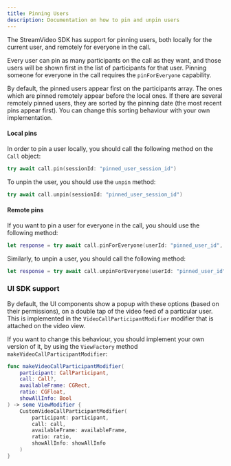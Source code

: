 ```yaml
---
title: Pinning Users
description: Documentation on how to pin and unpin users
---
```


The StreamVideo SDK has support for pinning users, both locally for the current user, and remotely for everyone in the call. 

Every user can pin as many participants on the call as they want, and those users will be shown first in the list of participants for that user. Pinning someone for everyone in the call requires the `pinForEveryone` capability.

By default, the pinned users appear first on the participants array. The ones which are pinned remotely appear before the local ones. If there are several remotely pinned users, they are sorted by the pinning date (the most recent pins appear first). You can change this sorting behaviour with your own implementation.

#### Local pins

In order to pin a user locally, you should call the following method on the `Call` object:

```swift
try await call.pin(sessionId: "pinned_user_session_id")
```

To unpin the user, you should use the `unpin` method:

```swift
try await call.unpin(sessionId: "pinned_user_session_id")
```

#### Remote pins

If you want to pin a user for everyone in the call, you should use the following method:

```swift
let response = try await call.pinForEveryone(userId: "pinned_user_id", sessionId: "pinned_user_session_id")
```

Similarly, to unpin a user, you should call the following method:

```swift
let response = try await call.unpinForEveryone(userId: "pinned_user_id", sessionId: "pinned_user_session_id")
```

### UI SDK support

By default, the UI components show a popup with these options (based on their permissions), on a double tap of the video feed of a particular user. This is implemented in the `VideoCallParticipantModifier` modifier that is attached on the video view.

If you want to change this behaviour, you should implement your own version of it, by using the `ViewFactory` method `makeVideoCallParticipantModifier`:

```swift
func makeVideoCallParticipantModifier(
   	participant: CallParticipant,
    call: Call?,
    availableFrame: CGRect,
    ratio: CGFloat,
    showAllInfo: Bool
) -> some ViewModifier {
    CustomVideoCallParticipantModifier(
        participant: participant,
        call: call,
        availableFrame: availableFrame,
        ratio: ratio,
        showAllInfo: showAllInfo
    )
}
```